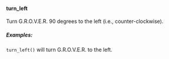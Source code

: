 #### turn_left

Turn G.R.O.V.E.R. 90 degrees to the left (i.e., counter-clockwise).

##### Examples:

`turn_left()` will turn G.R.O.V.E.R. to the left.
